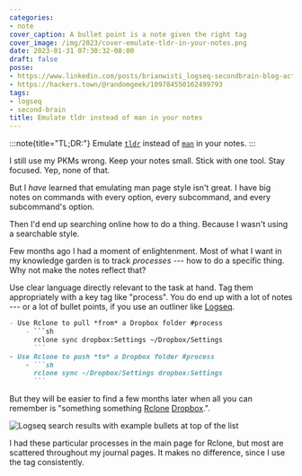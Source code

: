 ```yaml
---
categories:
- note
cover_caption: A bullet point is a note given the right tag
cover_image: /img/2023/cover-emulate-tldr-in-your-notes.png
date: 2023-01-31 07:30:32-08:00
draft: false
posse:
- https://www.linkedin.com/posts/brianwisti_logseq-secondbrain-blog-activity-7026211616236982272-jRco
- https://hackers.town/@randomgeek/109784550162499793
tags:
- logseq
- second-brain
title: Emulate tldr instead of man in your notes
---
```


:::note{title="TL;DR:"}
Emulate [`tldr`][tldr-tar] instead of [`man`][man-tar] in your notes.
:::

[tldr-tar]: https://tldr.inbrowser.app/pages/common/tar
[man-tar]: https://man7.org/linux/man-pages/man1/tar.1.html

I still use my PKMs wrong.
Keep your notes small.
Stick with one tool.
Stay focused.
Yep, none of that.

But I *have* learned that emulating man page style isn't great.
I have big notes on commands with every option, every subcommand, and every
subcommand's option.

Then I'd end up searching online how to do a thing.
Because I wasn't using a searchable style.

Few months ago I had a moment of enlightenment.
Most of what I want in my knowledge garden is to track *processes* ---
how to do a specific thing.
Why not make the notes reflect that?

Use clear language directly relevant to the task at hand.
Tag them appropriately with a key tag like "process".
You do end up with a lot of notes ---
or a lot of bullet points, if you use an outliner like [Logseq][logseq].

[Logseq]: https://logseq.com

````markdown
- Use Rclone to pull *from* a Dropbox folder #process
	- ```sh
	  rclone sync dropbox:Settings ~/Dropbox/Settings
	  ```
- Use Rclone to push *to* a Dropbox folder #process
	- ```sh
	  rclone sync ~/Dropbox/Settings dropbox:Settings
	  ```
````

But they will be easier to find a few months later when all you can remember
is "something something [Rclone][rclone] [Dropbox][dropbox].".

[rclone]: https://rclone.org/
[dropbox]: https://dropbox.com/

![Logseq search results with example bullets at top of the list](@img/2023/2023-01-31-rclone-search.png "There it is!")

I had these particular processes in the main page for Rclone, but most are scattered throughout my journal pages.
It makes no difference, since I use the tag consistently.
